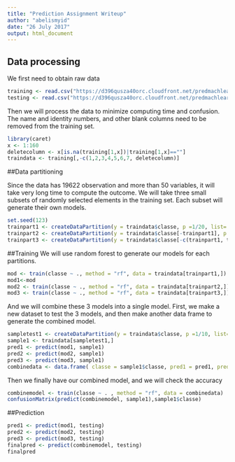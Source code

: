 ---
title: "Prediction Assignment Writeup"
author: "abelismyid"
date: "26 July 2017"
output: html_document
---


## Data processing

We first need to obtain raw data 
```{r}
training <- read.csv("https://d396qusza40orc.cloudfront.net/predmachlearn/pml-training.csv")
testing <- read.csv("https://d396qusza40orc.cloudfront.net/predmachlearn/pml-testing.csv")
```


Then we will process the data to minimize computing time and confusion. The name and identity numbers, and other blank columns need to be removed from the training set.

```{r}
library(caret)
x <- 1:160 
deletecolumn <- x[is.na(training[1,x])|training[1,x]==""]
traindata <- training[,-c(1,2,3,4,5,6,7, deletecolumn)]
```

##Data partitioning

Since the data has 19622 observation and more than 50 variables, it will take very long time to compute the outcome. We will take three small subsets of randomly selected elements in the training set. Each subset will generate their own models.
```{r}
set.seed(123)
trainpart1 <- createDataPartition(y = traindata$classe, p =1/20, list= FALSE)
trainpart2 <- createDataPartition(y = traindata$classe[-trainpart1], p =1/19, list= FALSE)
trainpart3 <- createDataPartition(y = traindata$classe[-c(trainpart1, trainpart2)], p =1/18, list= FALSE)

```

##Training
We will use random forest to generate our models for each partitions.
```{r}
mod <- train(classe ~ ., method = "rf", data = traindata[trainpart1,])
mod1<-mod
mod2 <- train(classe ~ ., method = "rf", data = traindata[trainpart2,])
mod3 <- train(classe ~ ., method = "rf", data = traindata[trainpart3,])
```

And we will combine these 3 models into a single model. First, we make a new dataset to test the 3 models, and then make another data frame to generate the combined model.

```{r}
sampletest1 <- createDataPartition(y = traindata$classe, p =1/10, list= FALSE)
sample1 <- traindata[sampletest1,]
pred1 <- predict(mod1, sample1)
pred2 <- predict(mod2, sample1)
pred3 <- predict(mod3, sample1)
combinedata <- data.frame( classe = sample1$classe, pred1 = pred1, pred2 = pred2, pred3 = pred3)
```

Then we finally have our combined model, and we will check the accuracy
```{r}

combinemodel <- train(classe ~ . , method = "rf", data = combinedata)
confusionMatrix(predict(combinemodel, sample1),sample1$classe)
```

##Prediction

```{r}
pred1 <- predict(mod1, testing)
pred2 <- predict(mod2, testing)
pred3 <- predict(mod3, testing)
finalpred <- predict(combinemodel, testing)
finalpred
```



